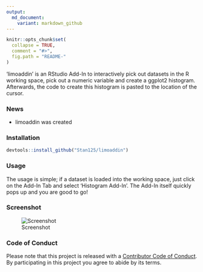 ```yaml
---
output:
  md_document:
    variant: markdown_github
---
```


<!-- README.md is generated from README.Rmd. Please edit that file -->

```r
knitr::opts_chunk$set(
  collapse = TRUE,
  comment = "#>",
  fig.path = "README-"
)
```

'limoaddin' is an RStudio Add-In to interactively pick out datasets in the R working space, pick out a numeric variable and create a ggplot2 histogram. Afterwards, the code to create this histogram is pasted to the location of the cursor.

### News

- limoaddin was created

### Installation

```r
devtools::install_github("Stan125/limoaddin")
```

### Usage

The usage is simple; if a dataset is loaded into the working space, just click on the Add-In Tab and select 'Histogram Add-In'. The Add-In itself quickly pops up and you are good to go!

### Screenshot

![Screenshot](Screenshot.png)

### Code of Conduct

Please note that this project is released with a [Contributor Code of Conduct](CONDUCT.md). 
By participating in this project you agree to abide by its terms.

